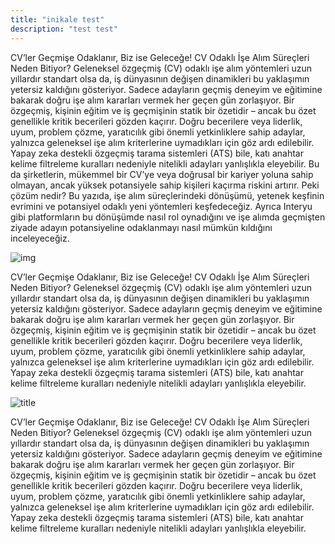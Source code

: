 ```yaml
---
title: "inikale test"
description: "test test"
---
```


CV’ler Geçmişe Odaklanır, Biz ise Geleceğe\! CV Odaklı İşe Alım Süreçleri Neden Bitiyor? Geleneksel özgeçmiş (CV) odaklı işe alım yöntemleri uzun yıllardır standart olsa da, iş dünyasının değişen dinamikleri bu yaklaşımın yetersiz kaldığını gösteriyor. Sadece adayların geçmiş deneyim ve eğitimine bakarak doğru işe alım kararları vermek her geçen gün zorlaşıyor. Bir özgeçmiş, kişinin eğitim ve iş geçmişinin statik bir özetidir – ancak bu özet genellikle kritik becerileri gözden kaçırır. Doğru becerilere veya liderlik, uyum, problem çözme, yaratıcılık gibi önemli yetkinliklere sahip adaylar, yalnızca geleneksel işe alım kriterlerine uymadıkları için göz ardı edilebilir. Yapay zeka destekli özgeçmiş tarama sistemleri (ATS) bile, katı anahtar kelime filtreleme kuralları nedeniyle nitelikli adayları yanlışlıkla eleyebilir. Bu da şirketlerin, mükemmel bir CV’ye veya doğrusal bir kariyer yoluna sahip olmayan, ancak yüksek potansiyele sahip kişileri kaçırma riskini artırır. Peki çözüm nedir? Bu yazıda, işe alım süreçlerindeki dönüşümü, yetenek keşfinin evrimini ve potansiyel odaklı yeni yöntemleri keşfedeceğiz. Ayrıca Interyu gibi platformların bu dönüşümde nasıl rol oynadığını ve işe alımda geçmişten ziyade adayın potansiyeline odaklanmayı nasıl mümkün kıldığını inceleyeceğiz.

![img](/image.png)

CV’ler Geçmişe Odaklanır, Biz ise Geleceğe\! CV Odaklı İşe Alım Süreçleri Neden Bitiyor? Geleneksel özgeçmiş (CV) odaklı işe alım yöntemleri uzun yıllardır standart olsa da, iş dünyasının değişen dinamikleri bu yaklaşımın yetersiz kaldığını gösteriyor. Sadece adayların geçmiş deneyim ve eğitimine bakarak doğru işe alım kararları vermek her geçen gün zorlaşıyor. Bir özgeçmiş, kişinin eğitim ve iş geçmişinin statik bir özetidir – ancak bu özet genellikle kritik becerileri gözden kaçırır. Doğru becerilere veya liderlik, uyum, problem çözme, yaratıcılık gibi önemli yetkinliklere sahip adaylar, yalnızca geleneksel işe alım kriterlerine uymadıkları için göz ardı edilebilir. Yapay zeka destekli özgeçmiş tarama sistemleri (ATS) bile, katı anahtar kelime filtreleme kuralları nedeniyle nitelikli adayları yanlışlıkla eleyebilir. 

![title](/_986a477f-ad0b-4388-bf73-b8c9b3bc854c.jpeg)

CV’ler Geçmişe Odaklanır, Biz ise Geleceğe\! CV Odaklı İşe Alım Süreçleri Neden Bitiyor? Geleneksel özgeçmiş (CV) odaklı işe alım yöntemleri uzun yıllardır standart olsa da, iş dünyasının değişen dinamikleri bu yaklaşımın yetersiz kaldığını gösteriyor. Sadece adayların geçmiş deneyim ve eğitimine bakarak doğru işe alım kararları vermek her geçen gün zorlaşıyor. Bir özgeçmiş, kişinin eğitim ve iş geçmişinin statik bir özetidir – ancak bu özet genellikle kritik becerileri gözden kaçırır. Doğru becerilere veya liderlik, uyum, problem çözme, yaratıcılık gibi önemli yetkinliklere sahip adaylar, yalnızca geleneksel işe alım kriterlerine uymadıkları için göz ardı edilebilir. Yapay zeka destekli özgeçmiş tarama sistemleri (ATS) bile, katı anahtar kelime filtreleme kuralları nedeniyle nitelikli adayları yanlışlıkla eleyebilir. 
